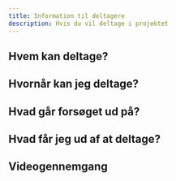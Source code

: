 ```yaml
---
title: Information til deltagere
description: Hvis du vil deltage i projektet
---
```


## Hvem kan deltage?

## Hvornår kan jeg deltage?

## Hvad går forsøget ud på?

## Hvad får jeg ud af at deltage?

## Videogennemgang
